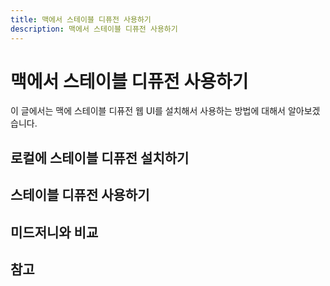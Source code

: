 ```yaml
---
title: 맥에서 스테이블 디퓨전 사용하기
description: 맥에서 스테이블 디퓨전 사용하기
---
```

# 맥에서 스테이블 디퓨전 사용하기
이 글에서는 맥에 스테이블 디퓨전 웹 UI를 설치해서 사용하는 방법에 대해서 알아보겠습니다. 

## 로컬에 스테이블 디퓨전 설치하기 


## 스테이블 디퓨전 사용하기


## 미드저니와 비교


## 참고 

